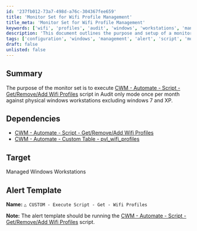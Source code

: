 ```yaml
---
id: '237fb012-73a7-498d-a76c-304367fee659'
title: 'Monitor Set for Wifi Profile Management'
title_meta: 'Monitor Set for Wifi Profile Management'
keywords: ['wifi', 'profiles', 'audit', 'windows', 'workstations', 'management']
description: 'This document outlines the purpose and setup of a monitor set designed to execute the Wifi Profiles management script in Audit only mode on physical Windows workstations, specifically excluding Windows 7 and XP, on a monthly basis.'
tags: ['configuration', 'windows', 'management', 'alert', 'script', 'monitoring']
draft: false
unlisted: false
---
```

## Summary

The purpose of the monitor set is to execute [CWM - Automate - Script - Get/Remove/Add Wifi Profiles](https://proval.itglue.com/DOC-5078775-12979854) script in Audit only mode once per month against physical windows workstations excluding windows 7 and XP.

## Dependencies

- [CWM - Automate - Script - Get/Remove/Add Wifi Profiles](https://proval.itglue.com/DOC-5078775-12979854)
- [CWM - Automate - Custom Table - pvl_wifi_profiles](https://proval.itglue.com/DOC-5078775-12979849)

## Target

Managed Windows Workstations

## Alert Template

**Name:** `△ CUSTOM - Execute Script - Get - Wifi Profiles`

**Note:** The alert template should be running the [CWM - Automate - Script - Get/Remove/Add Wifi Profiles](https://proval.itglue.com/DOC-5078775-12979854) script.












